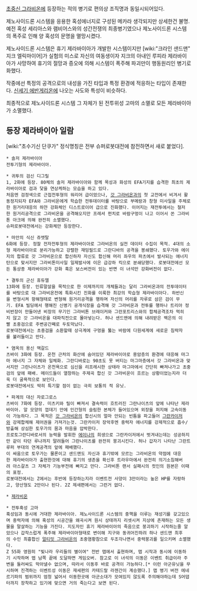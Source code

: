 [[초중신 그라비온]]에 등장하는 적의 병기로 편의상 조직명과 동일시되어있다.

제노사이드론 시스템을 응용한 혹성에너지로 구성된 메카라 생각되지만 상세한건 불명. 예전 혹성 세리아스와 램비어스와의 성간전쟁의 최종병기였으나 제노사이드론 시스템의 폭주로 인해 양 혹성의 문명을 멸망시켰다.

제노사이드론 시스템은 휴기 제라바이아가 개발한 시스템이지만 [wiki:"크라인 샌드맨" 지크 엘릭마이어]가 실험의 미스로 자신의 여동생이자 지크의 아내인 루피라 제라바이아가 사망하여 휴기의 절망과 증오에 의해 시스템이 폭주해 파괴만이 행동원리인 병기로 화했다.

작중에선 특정의 공격으로의 내성을 가진 타입과 특정 환경에 적응하는 타입이 존재한다. [[신세기 에반게리온]]에 나오는 사도와 특성이 비슷하다.

최종적으로 제노사이드론 시스템 그 자체가 된 전투위성 고마의 소멸로 모든 제라바이아가 소멸했다.


== 등장 제라바이아 일람 ==
[wiki:"초수기신 단쿠가" 정식명칭은 전부 슈퍼로봇대전에 참전하면서 새로 붙었다].

 * 솔저 제라바이아
 전투기형의 제라바이아.

 * 귀투의 검신 디그릴
 1, 2화에 등장. 80체의 솔저 제라바이아와 함께 목성과 화성의 EFA기지를 습격한 최초의 제라바이아로 검과 닻을 연상케하는 모습을 하고 있다.
 처음엔 검정색으로 근접전투형의 워리어 급이었으나, [[갓 그라비온]]과의 첫 교전에서 비겨서 활동정지되자 EFA와 그라비온에게 학습한 전투데이터를 바탕으로 부메랑과 창형 미사일을 주체로한 원거리대응의 하얀 강화체인 디스트로이어 급으로 진화했다. 이어지는 재전투에서는 철저한 원거리공격으로 그라비온을 공격해오지만 프레셔 펀치로 바람구멍이 나고 이어서 쏜 그라비톤 아크에 의해 완전히 소멸했다.
 슈퍼로봇대전에서는 강화체만 등장한다.

 * 마안의 식신 쥬엣탈
 6화에 등장. 정찰 전자전투형의 제라바이아로 그라비온의 실전 데이터 수집이 목적. 4대의 소형 제라바이아로 분리가능하고 강렬한 재밍필드로 그란디바의 공격을 봉쇄했다. 토우가와 에이지의 합류로 갓 그라비온으로 합신하자 자신도 합신해 머리 좌우의 파츠에서 발사되는 에너지탄으로 맞서지만 그라비톤미사일 일제발사에 이은 급강하 킥으로 분쇄당했다. 로봇대전에선 모든 통상종 제라바이아가 강화 혹은 보스버전이 있는 반면 이 녀석만 강화버전이 없다.

 * 결투의 군신 휴듀엘
 13화에 등장. 인류말살을 목적으로 한 이제까지의 개체들과는 달리 그라비온과의 전투데이터를 바탕으로 대 그라비온전에 특화시킨 진화를 이룩한 최강의 학습형 제라바이아다. 하반신을 변형시켜 항해형태로 변형해 원거리공격을 행하며 자신의 머리를 자루로 삼은 검이 무기. EFA 빌딩에서 행해진 신병기 공개식장을 습격해 갓 그라비온과 전투를 행하나 트리아 정비반장이 만들어낸 비장의 무기인 그라비톤 브레이커와 그란포트리스와의 합체공격조차 먹히지 않고 갓 그라비온을 대파직전으로 몰아넣는다. 허나 샌드맨에 의해 내려받은 백은의 이빨 초중검으로 주변공간째로 두토막났다.
 로봇대전에서는 초중검을 소환할때 상극계에 구멍을 뚫는 바람에 다원세계에 새로운 침략자를 불러들이고 만다.

 * 염옥의 용신 맥갈드
 츠바이 3화에 등장. 온천 근처의 화산에 숨어있던 제라바이아로 용암층의 환경에 대응해 마그마 에너지 그 자체와 일체화. 그란디바로는 90초도 못 버티는 마그마층에서 갓 그라비온과 맞서지만 그란나이츠가 온천욕으로 심신을 리프레시한 상태라 마그마에서 간단히 빠져나가고 초중검의 앞에 패배. 메이드들이 열창하는 주제곡 합신 갓 그라비온이 흐르는 상황이었는지라 더욱 더 굴욕적으로 보인다.
 로봇대전에서도 딱히 특기할 점이 없는 극히 보통의 적 유닛.

 * 파계의 대신 자로그로스
 츠바이 7화에 등장. 미츠키와 릴이 빠져서 결속력이 흐트러진 그란나이츠의 앞에 나타난 제라바이아. 알 모양의 껍데기 안에 인간형의 슬림한 본체가 들어있으며 외장을 퍼지해 고속이동이 가능하다. 그 목적은 [[갓 그라비온]]의 합신시의 얼마 안되는 빈틈을 파고들어 [[그란카이저]]와 강제합체해 제어권을 가져가는것. 그란카이저 장악후엔 중력자 에너지를 강제적으로 흡수/방출해 상심한 토우가의 몸과 마음을 압박한다.
 프로토그란디바로서의 능력을 발휘한 [[에이나]]의 희생으로 그란카이저에서 벗겨내는데는 성공하지만 같이 타던 루나까지 말려들어 그란나이츠를 완전히 붕괴시킨다. 허나 갑자기 나타난 그란트루퍼 부대의 연계공격의 앞에 패배했다.
 이 싸움으로 토우가는 물론이고 샌드맨도 자신과 휴기밖에 모르는 그라비온의 약점에 대응한 제라바이아가 출현한것에 대해 휴기의 생존을 확신후 트라우마에서 완전히 의기소침해버려 아스갈츠 그 자체가 기능부전에 빠지고 만다. 그라비톤 랜서 실패시의 컷인의 원본은 이때의 표정.
 로봇대전에서는 Z에서는 후반에 등장하는지라 이벤트전 사양이 3만이라는 높은 HP를 자랑하고, 양산형도 2만이나 된다. 2Z 제새편에서는 그런거 없다.

 * [[제라비온]]

 * 전투혹성 고마
 혹성임과 동시에 거대한 제라바이아. 제노사이드론 시스템의 중핵을 이루는 재성기를 갖고있으며 중력자에 의해 혹성의 시공간을 왜곡시켜 원시 상태까지 리셋시켜 지상에 존재하는 모든 생물을 말살하는 기능을 가진다. 지도자인 휴기 제라바이아의 죽음으로 붕괴하기 시작하는줄 알았으나 갑작스럽게 폭주해 제라바이아형태로 변이해 지구와 동귀어진하려 하나 샌드맨 최후의 수인 최흉합신 [[얼티밋 그라비온]]의 초중염황참으로 두조각나면서 중력붕괴를 일으키며 소멸했다.
 Z 55화 영원히 "빛나라 우리들의 별이여" 전반 맵에서 출현하며, 맵 시작과 동시에 이동하기 시작하며 맵 남쪽 끝에 도달하면 게임오버. 참고로 이 녀석의 이동은 이벤트 취급이라 주변을 둘러싸도 막아낼수 없으며, 따라서 이동후 바로 공격이 가능하다.[* 이런 아군유닛을 무시하며 진격하는 이벤트성 이동은 재세편의 카테드랄 라젠간이 계승했다.] 맵 병기 버전 에네르기파의 범위까지 엄청 넓어서 이동한곳에 아군소대가 모여있지 않도록 주의해야하는데 S어댑터까지 장착하고 있기에 맞으면 거의 죽는다고 보면 된다.
